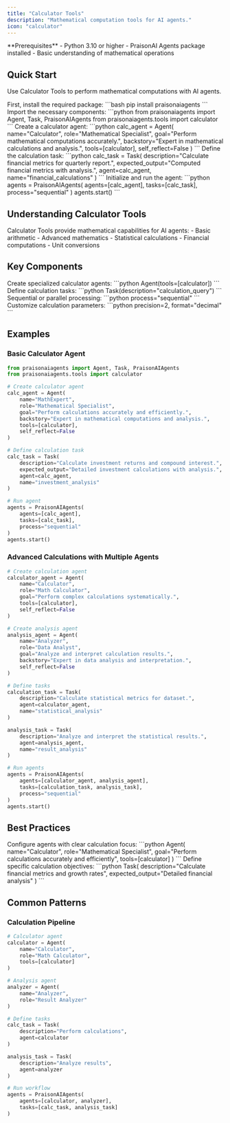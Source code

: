 ```yaml
---
title: "Calculator Tools"
description: "Mathematical computation tools for AI agents."
icon: "calculator"
---
```


<Note>
  **Prerequisites**
  - Python 3.10 or higher
  - PraisonAI Agents package installed
  - Basic understanding of mathematical operations
</Note>

## Quick Start

Use Calculator Tools to perform mathematical computations with AI agents.

<Steps>
  <Step title="Install Dependencies">
    First, install the required package:
    ```bash
    pip install praisonaiagents
    ```
  </Step>

  <Step title="Import Components">
    Import the necessary components:
    ```python
    from praisonaiagents import Agent, Task, PraisonAIAgents
    from praisonaiagents.tools import calculator
    ```
  </Step>

  <Step title="Create Agent">
    Create a calculator agent:
    ```python
    calc_agent = Agent(
        name="Calculator",
        role="Mathematical Specialist",
        goal="Perform mathematical computations accurately.",
        backstory="Expert in mathematical calculations and analysis.",
        tools=[calculator],
        self_reflect=False
    )
    ```
  </Step>

  <Step title="Define Task">
    Define the calculation task:
    ```python
    calc_task = Task(
        description="Calculate financial metrics for quarterly report.",
        expected_output="Computed financial metrics with analysis.",
        agent=calc_agent,
        name="financial_calculations"
    )
    ```
  </Step>

  <Step title="Run Agent">
    Initialize and run the agent:
    ```python
    agents = PraisonAIAgents(
        agents=[calc_agent],
        tasks=[calc_task],
        process="sequential"
    )
    agents.start()
    ```
  </Step>
</Steps>

## Understanding Calculator Tools

<Card title="What are Calculator Tools?" icon="question">
  Calculator Tools provide mathematical capabilities for AI agents:
  - Basic arithmetic
  - Advanced mathematics
  - Statistical calculations
  - Financial computations
  - Unit conversions
</Card>

## Key Components

<CardGroup cols={2}>
  <Card title="Calculator Agent" icon="user-robot">
    Create specialized calculator agents:
    ```python
    Agent(tools=[calculator])
    ```
  </Card>
  <Card title="Calculator Task" icon="list-check">
    Define calculation tasks:
    ```python
    Task(description="calculation_query")
    ```
  </Card>
  <Card title="Process Types" icon="arrows-split-up-and-left">
    Sequential or parallel processing:
    ```python
    process="sequential"
    ```
  </Card>
  <Card title="Calculation Options" icon="sliders">
    Customize calculation parameters:
    ```python
    precision=2, format="decimal"
    ```
  </Card>
</CardGroup>

## Examples

### Basic Calculator Agent

```python
from praisonaiagents import Agent, Task, PraisonAIAgents
from praisonaiagents.tools import calculator

# Create calculator agent
calc_agent = Agent(
    name="MathExpert",
    role="Mathematical Specialist",
    goal="Perform calculations accurately and efficiently.",
    backstory="Expert in mathematical computations and analysis.",
    tools=[calculator],
    self_reflect=False
)

# Define calculation task
calc_task = Task(
    description="Calculate investment returns and compound interest.",
    expected_output="Detailed investment calculations with analysis.",
    agent=calc_agent,
    name="investment_analysis"
)

# Run agent
agents = PraisonAIAgents(
    agents=[calc_agent],
    tasks=[calc_task],
    process="sequential"
)
agents.start()
```

### Advanced Calculations with Multiple Agents

```python
# Create calculation agent
calculator_agent = Agent(
    name="Calculator",
    role="Math Calculator",
    goal="Perform complex calculations systematically.",
    tools=[calculator],
    self_reflect=False
)

# Create analysis agent
analysis_agent = Agent(
    name="Analyzer",
    role="Data Analyst",
    goal="Analyze and interpret calculation results.",
    backstory="Expert in data analysis and interpretation.",
    self_reflect=False
)

# Define tasks
calculation_task = Task(
    description="Calculate statistical metrics for dataset.",
    agent=calculator_agent,
    name="statistical_analysis"
)

analysis_task = Task(
    description="Analyze and interpret the statistical results.",
    agent=analysis_agent,
    name="result_analysis"
)

# Run agents
agents = PraisonAIAgents(
    agents=[calculator_agent, analysis_agent],
    tasks=[calculation_task, analysis_task],
    process="sequential"
)
agents.start()
```

## Best Practices

<AccordionGroup>
  <Accordion title="Agent Configuration">
    Configure agents with clear calculation focus:
    ```python
    Agent(
        name="Calculator",
        role="Mathematical Specialist",
        goal="Perform calculations accurately and efficiently",
        tools=[calculator]
    )
    ```
  </Accordion>

  <Accordion title="Task Definition">
    Define specific calculation objectives:
    ```python
    Task(
        description="Calculate financial metrics and growth rates",
        expected_output="Detailed financial analysis"
    )
    ```
  </Accordion>
</AccordionGroup>

## Common Patterns

### Calculation Pipeline
```python
# Calculator agent
calculator = Agent(
    name="Calculator",
    role="Math Calculator",
    tools=[calculator]
)

# Analysis agent
analyzer = Agent(
    name="Analyzer",
    role="Result Analyzer"
)

# Define tasks
calc_task = Task(
    description="Perform calculations",
    agent=calculator
)

analysis_task = Task(
    description="Analyze results",
    agent=analyzer
)

# Run workflow
agents = PraisonAIAgents(
    agents=[calculator, analyzer],
    tasks=[calc_task, analysis_task]
)
```
